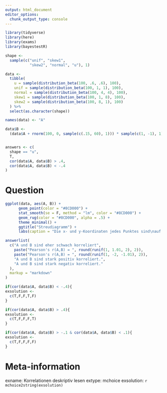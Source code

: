```yaml
---
output: html_document
editor_options: 
  chunk_output_type: console
---
```

```r
library(tidyverse)
library(here)
library(exams)
library(bayestestR)

shape <-
  sample(c("unif", "skew1",
           "skew2", "normal", "u"), 1)

data <-
  tibble(
    u = sample(distribution_beta(100, .6, .6), 100),
    unif = sample(distribution_beta(100, 1, 1), 100),
    normal = sample(distribution_beta(100, 4, 4), 100),
    skew1 = sample(distribution_beta(100, 1, 8), 100),
    skew2 = sample(distribution_beta(100, 8, 1), 100)
  ) %>%
  select(as.character(shape))

names(data) <- "A"

data$B <-
  (data$A + rnorm(100, 0, sample(c(.15, 60), 1))) * sample(c(1, -1), 1)


answers <- c(
  shape == "u",
  T,
  cor(data$A, data$B) > .4,
  cor(data$A, data$B) < -.4
)

```

Question
========


```r
ggplot(data, aes(A, B)) + 
      geom_point(color = "#8CD000") +
      stat_smooth(se = F, method = "lm", color = "#8CD000") +
      geom_rug(color = "#8CD000", alpha = .5) + 
      theme_minimal() + 
      ggtitle("Streudiagramm") +
      labs(caption = "Die x- und y-Koordinaten jedes Punktes sind\nauf den jeweiligen Achsen als Striche dargestellt")
```



```r
answerlist(
  c("A und B sind eher schwach korreliert",
    paste("Pearson's r(A,B) = ", round(runif(1, 1.01, 2), 2)),
    paste("Pearson's r(A,B) = ", round(runif(1, -2, -1.01), 2)),
    "A und B sind stark positiv korreliert.",
    "A und B sind stark negativ korreliert."
  ),
  markup = "markdown"
)

if(cor(data$A, data$B) < -.4){
exsolution <- 
  c(T,F,F,T,F)
}

if(cor(data$A, data$B) > .4){
exsolution <- 
  c(T,F,F,F,T)
}

if(cor(data$A, data$B) > -.1 & cor(data$A, data$B) < .1){
exsolution <- 
  c(T,F,F,F,F)
}
```



Meta-information
================
exname: Korrelationen deskriptiv lesen
extype: mchoice
exsolution: `r mchoice2string(exsolution)`